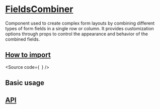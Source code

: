 

<Meta of={Stories} />

# [FieldsCombiner](#fieldscombiner)

Component used to create complex form layouts by combining different types of form fields in a single row or column.
It provides customization options through props to control the appearance and behavior of the combined fields.

## [How to import](#how-to-import)

<Source
  code={`
`}
/>

## Basic usage

<Canvas of={Stories.Base} />

## [API](#api)

<ArgTypes of={Stories} />
